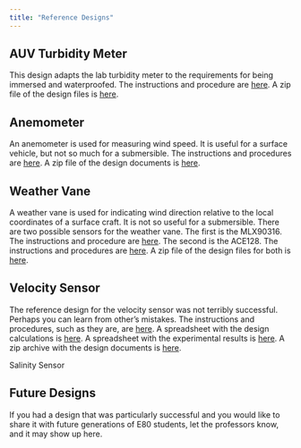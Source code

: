 ```yaml
---
title: "Reference Designs"
---
```


## AUV Turbidity Meter

This design adapts the lab turbidity meter to the requirements for being immersed and waterproofed. The instructions and procedure are [here](https://drive.google.com/open?id=1RYaInz-txbC4iaJD83_0HSwKYBlVGDN1HlEs4yDEMjM). A zip file of the design files is [here](https://drive.google.com/open?id=10QO_RUk4GNhHB0n_1xPkC-ebEDFHg0sX).


## Anemometer

An anemometer is used for measuring wind speed. It is useful for a surface vehicle, but not so much for a submersible. The instructions and procedures are [here](https://drive.google.com/open?id=1rY2bEjX3RP1EuHBjaoB50aiPz61I9q4W86KAzeNQdSo). A zip file of the design documents is [here](https://drive.google.com/open?id=10PVtvyJ87abJO67Chued8QdySKAWsk1L).


## Weather Vane

A weather vane is used for indicating wind direction relative to the local coordinates of a surface craft. It is not so useful for a submersible. There are two possible sensors for the weather vane. The first is the MLX90316. The instructions and procedure are [here](https://drive.google.com/open?id=1f8EBwjwC41yVn9NPL-A11Ml1rJ3tqBN0ptcQc6E8O4U). The second is the ACE128. The instructions and procedures are [here](https://drive.google.com/open?id=1nxSudsfMWcUmk4KY5xAjlgvL6IgpMP_TdypqefZIsCw). A zip file of the design files for both is [here](https://drive.google.com/open?id=10XoZwejIFrBTcVLfXJGrxdgBVczbB9Cn).


## Velocity Sensor

The reference design for the velocity sensor was not terribly successful. Perhaps you can learn from other's mistakes. The instructions and procedures, such as they are, are [here](https://drive.google.com/open?id=1i0zIxPvECrV4dE9XiX8ruwt7mzBVitFCy8Mf-ID--Qk). A spreadsheet with the design calculations is [here](https://drive.google.com/open?id=1H4uxriuP9vmXTxEPW2_xlxATGKS0cJR1Ro92NOTeYJc). A spreadsheet with the experimental results is [here](https://drive.google.com/open?id=17crtsGbjBhGFo32qSEhczJHauxY05IONGZRKeeFRNcI). A zip archive with the design documents is [here](https://drive.google.com/open?id=10QkiZIVQhM2UwSnC5YuN2zTD1xlhsCxi).

Salinity Sensor


## Future Designs

If you had a design that was particularly successful and you would like to share it with future generations of E80 students, let the professors know, and it may show up here.
